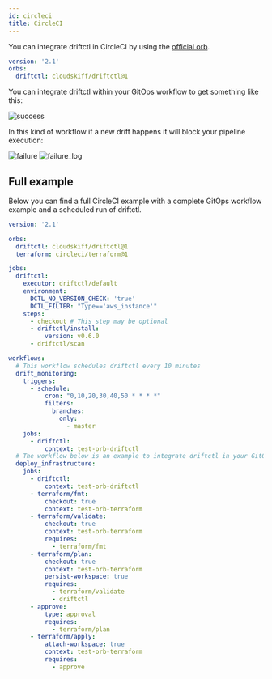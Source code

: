 ```yaml
---
id: circleci
title: CircleCI
---
```


You can integrate driftctl in CircleCI by using the [official orb](https://circleci.com/developer/orbs/orb/cloudskiff/driftctl).

```yml
version: '2.1'
orbs:
  driftctl: cloudskiff/driftctl@1
```

You can integrate driftctl within your GitOps workflow to get something like this:

![success](../../assets/ci_cd/circleci/success.png)

In this kind of workflow if a new drift happens it will block your pipeline execution:

![failure](../../assets/ci_cd/circleci/failure.png)
![failure_log](../../assets/ci_cd/circleci/failure_log.png)


## Full example

Below you can find a full CircleCI example with a complete GitOps workflow example and a scheduled run of driftctl.

```yml
version: '2.1'

orbs:
  driftctl: cloudskiff/driftctl@1
  terraform: circleci/terraform@1

jobs:
  driftctl:
    executor: driftctl/default
    environment:
      DCTL_NO_VERSION_CHECK: 'true'
      DCTL_FILTER: "Type=='aws_instance'"
    steps:
      - checkout # This step may be optional
      - driftctl/install:
          version: v0.6.0
      - driftctl/scan

workflows:
  # This workflow schedules driftctl every 10 minutes
  drift_monitoring:
    triggers:
      - schedule:
          cron: "0,10,20,30,40,50 * * * *"
          filters:
            branches:
              only:
                - master
    jobs:
      - driftctl:
          context: test-orb-driftctl
  # The workflow below is an example to integrate driftctl in your GitOps pipeline
  deploy_infrastructure:
    jobs:
      - driftctl:
          context: test-orb-driftctl
      - terraform/fmt:
          checkout: true
          context: test-orb-terraform
      - terraform/validate:
          checkout: true
          context: test-orb-terraform
          requires:
            - terraform/fmt
      - terraform/plan:
          checkout: true
          context: test-orb-terraform
          persist-workspace: true
          requires:
            - terraform/validate
            - driftctl
      - approve:
          type: approval
          requires:
            - terraform/plan
      - terraform/apply:
          attach-workspace: true
          context: test-orb-terraform
          requires:
            - approve
```
